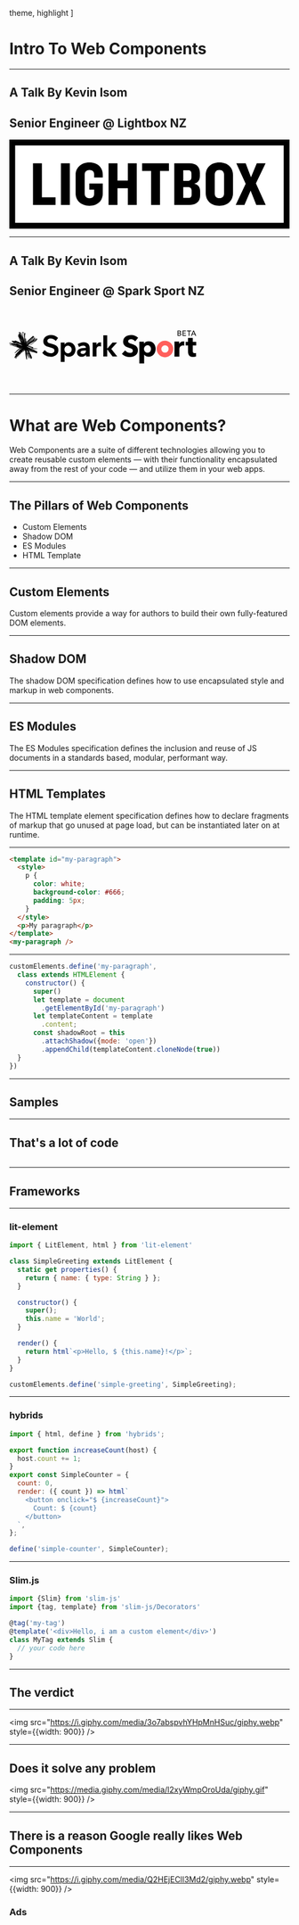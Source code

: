 


  theme,
  highlight
]

<Head>
  <title>Intro To Web Components</title>
</Head>

# Intro To Web Components

---

## A Talk By Kevin Isom
## Senior Engineer @ Lightbox NZ
<svg viewBox="0 0 1029 327" xmlns="http://www.w3.org/2000/svg">
  <g stroke="none" strokeWidth="1" fill="none" fillRule="evenodd">
    <rect
      id="Rectangle-path"
      stroke="#000000"
      fill="#FFFFFF"
      x="11"
      y="10"
      width="1006"
      height="306"
    />
    <path
      d="M0,0 L0,326.034 L1028.463,326.034 L1028.463,0 L0,0 L0,0 Z M1007.18,304.753 L21.282,304.753 L21.282,21.285 L1007.179,21.285 L1007.179,304.753 L1007.18,304.753 Z M86.768,239.265 L86.768,86.771 L119.511,86.771 L119.511,211.102 L169.657,211.102 L169.657,239.266 L86.768,239.266 L86.768,239.265 Z M189.302,239.265 L189.302,86.771 L222.045,86.771 L222.045,239.266 L189.302,239.266 L189.302,239.265 Z M342.931,138.632 L342.931,127.91 C342.931,104.099 326.444,83.721 293.931,83.721 C261.417,83.721 243.328,105.243 243.328,127.91 L243.328,198.124 C243.328,220.792 261.417,242.313 293.931,242.313 C326.444,242.313 342.931,221.934 342.931,198.124 L342.931,160.841 L293.474,160.841 L293.474,183.28 L311.332,183.28 L311.332,199.042 C311.332,207.513 306.295,214.839 294.158,214.839 C282.252,214.839 276.528,207.054 276.528,198.581 L276.528,127.451 C276.528,118.98 282.253,111.194 294.158,111.194 C306.295,111.194 311.332,118.521 311.332,126.992 L311.332,138.632 L342.931,138.632 L342.931,138.632 Z M434.965,239.265 L434.965,178.128 L396.958,178.128 L396.958,239.265 L364.213,239.265 L364.213,86.771 L396.958,86.771 L396.958,149.963 L434.965,149.963 L434.965,86.771 L467.71,86.771 L467.71,239.266 L434.965,239.266 L434.965,239.265 Z M553.067,114.704 L553.067,239.266 L520.327,239.266 L520.327,114.704 L487.354,114.704 L487.354,86.771 L585.81,86.771 L585.81,114.704 L553.067,114.704 L553.067,114.704 Z M662.014,239.265 L605.458,239.265 L605.458,86.771 L661.328,86.771 C686.056,86.771 699.565,100.05 699.565,121.804 L699.565,132.795 C699.565,147.217 693.839,158.44 678.268,161.187 C694.526,164.619 700.48,175.383 700.48,189.578 L700.48,204.232 C700.482,226.212 686.742,239.265 662.014,239.265 L662.014,239.265 Z M668.424,124.777 C668.424,117.223 665.219,112.416 656.748,112.416 L638.43,112.416 L638.43,151.339 L655.373,151.339 C663.848,151.339 668.425,146.989 668.425,138.061 L668.424,124.777 L668.424,124.777 Z M669.114,187.517 C669.114,178.585 664.534,174.005 656.06,174.005 L638.43,174.005 L638.43,213.618 L657.433,213.618 C665.905,213.618 669.114,209.038 669.114,201.483 L669.114,187.514 L669.115,187.514 L669.115,187.517 L669.114,187.517 Z M770.995,242.314 C739.626,242.314 720.849,222.853 720.849,195.605 L720.849,130.2 C720.849,103.184 739.625,83.722 770.995,83.722 C802.592,83.722 821.141,103.184 821.141,130.2 L821.141,195.605 C821.14,222.853 802.591,242.314 770.995,242.314 L770.995,242.314 Z M788.168,128.369 C788.168,118.064 781.985,111.195 770.994,111.195 C760.23,111.195 754.048,118.064 754.048,128.369 L754.048,197.439 C754.048,207.74 760.232,214.609 770.994,214.609 C781.985,214.609 788.168,207.74 788.168,197.439 L788.168,128.369 L788.168,128.369 Z M906.521,239.265 L885.689,186.829 L863.017,239.265 L830.962,239.265 L867.597,161.871 L833.25,86.77 L867.597,86.77 L887.059,137.829 L908.353,86.77 L940.639,86.77 L905.15,160.041 L941.093,239.265 L906.521,239.265 L906.521,239.265 Z"
      id="Shape"
      fill="#000000"
    />
  </g>
</svg>

---

## A Talk By Kevin Isom
## Senior Engineer @ Spark Sport NZ

<svg viewBox="0 0 345.97 60.73" width="24em" height="10em">
    <defs>
      <style>{'.logo_svg__cls-3{fill:#000}'}</style>
      <style>{'.logo_svg__cls-4{display:none;}'}</style>
      <clipPath id="logo_svg__clip-path" transform="translate(-32.8 -23.99)">
        <path fill="none" d="M0 0h410.02v110.5H0z" />
      </clipPath>
    </defs>
    <g id="logo_svg__Layer_2" data-name="Layer 2">
      <g id="logo_svg__Layer_1-2" data-name="Layer 1">
        <g clipPath="url(#logo_svg__clip-path)">
          <path
            className="logo_svg__cls-3"
            d="M33.830000000000005 50.54v.05h.08l2.44.7h.08l-2.62-.79m50.63 6.78A99.66 99.66 0 0 0 72.63 57l-.63-.29c-1.55-.72-3.1-1.44-4.63-2.17l.78-.71c2.28.84 5.85 2.07 8.18 2.87.17 0 .52-.26.65-.72s.08-.9-.07-1l-7.26-2.54c1.06-.94 2.16-1.83 3.24-2.74s2.14-1.83 3.24-2.73l1.64-1.34c1.11-.89 2.21-1.77 3.38-2.59.3-.21.59-.41.9-.6s.39-.25.58-.35l.4-.17h.06c0-.09.06-.22 0-.28s-.13 0-.2 0c-.29.16-.59.31-.88.45l-.17.07h-.06l-1.26.63c-.39.2-.79.39-1.18.6l-1.11.61c-1.55.82-3.1 1.63-4.61 2.49a3.92 3.92 0 0 1 .52-.39l.59-.32c1.18-.66 2.33-1.3 3.53-1.94l2.39-1.25c.69-.35 1.41-.73 2.14-1.05a.61.61 0 0 1 .35-.11h.07c.06 0 .09 0 .11.08a.55.55 0 0 1 0 .39l-.09.07a.53.53 0 0 1-.1.06l-.58.35c-.38.24-.75.49-1.11.74-.12.09-.24.18-.37.26-.72.52-1.42 1.05-2.1 1.6-.48.38-1 .76-1.41 1.16l-.29.24-3 2.58c-.67.57-1.32 1.15-2 1.72 1.59-1.34 3.21-2.67 4.84-4-1.31 1.1-2.62 2.22-3.91 3.34.16-.12.33-.27.49-.37-.5.51-1 1-1.58 1.47s-.81.73-1.2 1.1c-.11.11-.24.22-.34.33s0 .05 0 .06a5 5 0 0 0 .42-.36l2.11-1.75 1.7-1.45.86-.71.08-.07c.53-.45 1.07-.89 1.61-1.33.86-.71 1.75-1.41 2.63-2.1l1.35-1c.15-.11.3-.22.46-.32a14.26 14.26 0 0 1 1.46-.9 1.12 1.12 0 0 0 .45-.34.86.86 0 0 0 .14-.62.59.59 0 0 0-.31-.47.72.72 0 0 1 .22.29.81.81 0 0 1 .07.43.73.73 0 0 1-.07.19.65.65 0 0 1-.21.3l-.15.11-.34.17c-.34.17-.66.37-1 .56s-.41.28-.63.4a9.33 9.33 0 0 1 1.48-1l.4-.23a.74.74 0 0 0 .3-.33.72.72 0 0 0 0-.52.69.69 0 0 0-.32-.31c.21-.1.42-.22.61-.33a1.81 1.81 0 0 0 .41-.3 1.42 1.42 0 0 0 .12-.13 1.28 1.28 0 0 0 .16-.28 1 1 0 0 0 .09-.34.9.9 0 0 0-.07-.37.85.85 0 0 0-.16-.28 1 1 0 0 0-.44-.42 1.05 1.05 0 0 0-.4 0 14.2 14.2 0 0 0-3.1.84c.19 0 .45-.16.64-.2-.66.24-1.31.5-1.93.77a8.61 8.61 0 0 0-1 .59q.45-.37.87-.78a9.28 9.28 0 0 0 .76-.9c.11-.15.23-.31.34-.48a1.56 1.56 0 0 0 .26-.57.93.93 0 0 0 0-.37.54.54 0 0 0-.16-.26 1.54 1.54 0 0 0-.23-.18.51.51 0 0 0-.29-.13h-.18a1.61 1.61 0 0 0-.71.32l-.24.18c-.66.48-1.24 1-1.84 1.5-.9.77-1.78 1.55-2.67 2.32l-2.62 2.24-.12.1-3.56 3.11c-.89.77-1.77 1.56-2.66 2.34l1.93-1.87.49-.46c.16-.15.31-.32.48-.47s.31-.32.48-.47l.46-.47 3.81-3.79c1.6-1.58 3.19-3.15 4.74-4.71.24-.25.47-.49.69-.74a1.78 1.78 0 0 0 .22-.26 1.17 1.17 0 0 0 .19-.65 1.61 1.61 0 0 0 0-.22.68.68 0 0 0-.23-.41l-.1-.09a.7.7 0 0 0-.33-.13 1.25 1.25 0 0 0-.43 0 2.37 2.37 0 0 0-.64.31l-.36.24c.08-.08.2-.18.3-.26A.6.6 0 0 0 77 34a.61.61 0 0 0-.84.06l-.16.17c-.43.45-.8.87-1.24 1.31-.12.13-.23.25-.36.37l-1.16 1-.78.68-.78.68-1.16 1c-.13.11-.26.22-.38.34l1-.7-1.8 1.49c-.58.49-1.14 1-1.72 1.5-1.13 1-2.25 2-3.36 3a.08.08 0 0 1-.06 0v-2.28c0-.06-.2-.19-.45-.19h-.2c0-1.12 0-2.24.08-3.35 0-.24-.3-.44-.67-.44H62.66a.2.2 0 0 0-.08 0H62.43v.06a.21.21 0 0 0 0 .06v.07a.22.22 0 0 1 0 .08V40a.15.15 0 0 0 0 .07v1a.25.25 0 0 1 0 .08v.79a.19.19 0 0 1 0 .08v.55a.28.28 0 0 1 0 .09v.72a.22.22 0 0 1 0 .08v.35a.19.19 0 0 1 0 .08v.59a.17.17 0 0 1 0 .07v.16a.17.17 0 0 1 0 .07v.13c-.08-.16-.16-.31-.22-.46a.45.45 0 0 1-.07-.18v-.93c0-.31 0-.62-.05-.93 0-.62-.08-1.24-.1-1.86-.09-1.7-.21-3.4-.27-5.11v-.24a1.8 1.8 0 0 1 0-.22c.19-1.72.57-5.18.57-5.26 0-.69-.33-1.25-.79-1.26s-.84.52-.87 1.2c0 .14.14 2.55.2 3.8a1.46 1.46 0 0 1 0 .29c0 .19 0 .37-.07.56-.13-.93-.28-1.86-.45-2.78s-.35-1.78-.54-2.67a4.91 4.91 0 0 0-.52-1.33 1.71 1.71 0 0 0-1.07-.9 1.23 1.23 0 0 0-1 .24 1.85 1.85 0 0 0-.6 1 4.19 4.19 0 0 0 .08 1.41c.16 1.1.25 2.21.4 3.31.08.62.15 1.24.22 1.86-.15-.31-.29-.62-.43-.92-1-2.19-2-4.36-3-6.54.44 1 .9 2 1.32 2.95-.44-.94-.89-1.94-1.36-2.94-.3.15-.57.25-.86.39 1.22 2.83 2.48 5.64 3.69 8.46.38.88.76 1.78 1.13 2.66a.56.56 0 0 1 .07.18c-1-2.09-1.93-4.18-2.91-6.26.7 1.55 1.4 3.13 2.08 4.69a.94.94 0 0 1 .06.15l-2.71-5.68v-.05c0-.05-.12.06-.18.07-.57-1.39-1.68-4.05-1.74-4.16a1.14 1.14 0 0 0-1.3-.78c-.5.18-.59.81-.51 1.26A5.84 5.84 0 0 0 51 29c.13.35.27.7.4 1.06a2.49 2.49 0 0 1 .11.29 2.49 2.49 0 0 0 .11.29c-.26-.34-.6-.51-.86-.41s-.44.66-.28 1.24c-.24-.33-.56-.49-.8-.4s-.43.74-.19 1.34l.07.16.75 1.91c-.19-.33-.38-.68-.58-1a.86.86 0 0 0-.14-.18.45.45 0 0 0-.49-.07.43.43 0 0 0-.25.39.71.71 0 0 0 .06.26c0 .08.07.15.1.23.37.93.76 1.79 1.15 2.72.76 1.82 1.54 3.6 2.33 5.4.49 1.13 1 2.25 1.49 3.36a2 2 0 0 1 .09.22c-.57-1.23-1.14-2.47-1.72-3.69.72 1.65 1.43 3.33 2.16 5a.94.94 0 0 1 .06.15 1.6 1.6 0 0 1-.31-.1L54 47l-2.33-1.16c-.54-.29-7.14-3.12-7.41-3.21h-.1a.62.62 0 0 0-.94.63l-.87-.26-.83-.3c-.14 0-.33.11-.42.37a.64.64 0 0 0 0 .4 9.73 9.73 0 0 1-1-.28 4.88 4.88 0 0 0-.54-.18 4.74 4.74 0 0 0-.57-.15 2 2 0 0 0-.65-.05.91.91 0 0 0-.62.27.73.73 0 0 0-.13.67 2.12 2.12 0 0 0 .31.62l.13.17.15.14.18.17a1.84 1.84 0 0 0 .22.17l.24.15.29.16a3.13 3.13 0 0 0 .32.15l.36.14.41.14h.1l-.44-.08c-.11.36-.26.9-.27.91s6.33 2.7 9.53 4c-1.86-.61-3.77-1.18-5.64-1.78l-1.89-.59a25.63 25.63 0 0 0-4-.93c-.38-.05-.76-.07-1.13-.1-.19 0-.37 0-.56-.06l-.55-.07h-.26l-.28-.06c-.38-.12-.79-.26-1.18-.37l-.2-.06c-.25-.05-.51.19-.58.54a.58.58 0 0 0 .32.72h.09l1.71.21a2.85 2.85 0 0 1 .39.11l1.17.36c-.07.17-.11.37-.17.55s-.09.28-.13.41 0 .06 0 .09c.43.11.85.25 1.28.37l9 2.68c-.08.26-.16.52-.25.78l-2.78-1-1.48-.46c-1-.32-1.94-.68-2.87-1 0 0-.09 0 0 0l.17.07c.81.29 1.6.56 2.41.86.4.14.81.28 1.19.44a.44.44 0 0 1 .15.08c-.39-.1-.77-.21-1.15-.33-.75-.23-1.49-.47-2.24-.69L38.53 51l-1.23-.43-1-.36-2-.68-.13-.06c-.2-.06-.44.12-.52.41a.49.49 0 0 0 .2.62h.24c1.55.41 3.1.87 4.62 1.3l.48.14 2.3.82-1.14-.29 1.47.4c.24.06.47.16.7.24l.69.24c.93.33 1.86.64 2.79 1s1.85.66 2.78 1 1.85.64 2.79.95a85.44 85.44 0 0 0-6.68 6.5c-.38.44-.77.89-1.12 1.35a.47.47 0 0 1-.12.15l-.31.25a4.72 4.72 0 0 0-.6.5c-.09.13 0 .42.31.6s.56.23.67.1a4.68 4.68 0 0 1 .44-.71.7.7 0 0 1 .13-.17l.16-.13c.1-.09.22-.17.33-.26 3-2.4 6-4.81 9-7.23.05 0 .14-.12.17-.12h.1l.3.1c-.7.78-1.43 1.54-2.13 2.33-.18.19-.36.38-.53.58l-1.06 1.17a6 6 0 0 0-.51.62s.09-.08.13-.1c-1.26 1.36-3.89 4-3.89 4l.2.19-1.85 1.72c.07.06.12.12.18.18l-.75.64-.11.09c-.14.12 0 .47.23.78a.93.93 0 0 0 .64.39c-.41.42-.94.88-1.35 1.31l-.19.19a1 1 0 0 0-.13.83.78.78 0 0 0 .13.23l-1 .86-.08.08c-.09.12-.06.32.11.54s.42.34.55.24a.49.49 0 0 0 .09.35c.11.17.27.26.39.22a.06.06 0 0 0 .05 0v-.05L47 71.78c.39-.32.78-.64 1.19-.94-.38.52-.73 1-1.09 1.54a1.27 1.27 0 0 1-.11.13l-.49.48-1 .94-.81.79-.15.15a.67.67 0 0 0 0 .95h.56v-.29L46 75a.18.18 0 0 1 0-.07.35.35 0 0 1 .05-.08v-.07l.06-.08.06-.08.05-.08.06-.08.06-.08.06-.08.06-.09.06-.08.06-.08.06-.09.06-.08.06-.08v-.08s0-.06.06-.08l.06-.08a.35.35 0 0 0 0-.08l.06-.07a.35.35 0 0 1 0-.08l.05-.07v-.14l.05-.07v-.06a3.42 3.42 0 0 1 .4-.52c.16-.14.31-.3.46-.45.46-.46.94-.9 1.4-1.36l1.39-1.36.47-.45c.3-.31.63-.6.93-.91.15-.15.32-.29.47-.45l.93-.9c.47-.44.93-.91 1.41-1.34l.23-.23.7-.68.46-.45a1.64 1.64 0 0 1 .26-.2c.5-.42 1-.84 1.51-1.24L60.27 61Q54 67.46 47.86 73.92q1.75-1.71 3.46-3.43l2.15-2.16 1.29-1.31c.57-.57 1.13-1.16 1.7-1.74 1.15-1.15 2.28-2.32 3.42-3.47l1.65-1.64.08-.07c0 .1.09.15.12.24a2 2 0 0 1 0 .26l.12.64c.22 1.88.53 4.6.56 4.82.1.73.21 1.46.32 2.2.24 1.67 1.43 8.37 1.64 8.83a.75.75 0 0 0 .57.47.61.61 0 0 0 .59-.5 6.87 6.87 0 0 0-.08-1v-2.53-.77c0-.47 0-.94-.08-1.41-.07-.94-.21-1.86-.34-2.8 0-.23-.16-1.73-.17-1.95l4.44 8.71c.07.1.32.09.58 0s.45-.31.4-.43c-1.2-2.88-2.37-5.88-3.57-8.76.78 1 1.56 2.09 2.34 3.15l.15.19c0 .08.06.16.1.25.46 1.13 1 2.25 1.49 3.3a34.34 34.34 0 0 1-1.69-3.44c.32.81.63 1.62 1 2.41a18.64 18.64 0 0 0 1.17 2.22 9.06 9.06 0 0 0 .7 1 4.77 4.77 0 0 0 .62.65 1.17 1.17 0 0 0 1 .25.87.87 0 0 0 .49-.36 1 1 0 0 0 .17-.65 2.24 2.24 0 0 0-.15-.7l.7-.33h.1c-.47-1-1-2-1.42-3s-1-2-1.42-3-.94-2-1.41-3-1-2-1.44-3c.18.07.38.12.55.19 2.04 4.43 4.14 8.75 6.29 12.99-2-4.26-4-8.52-6-12.77 2.25.74 4.51 1.47 6.76 2.19-1.14-.42-2.28-.81-3.43-1.21L70 62.24c-.12-.27-.26-.54-.37-.8 1 .33 2 .65 3.07 1l.44.14c1.48.44 3 .9 4.45 1.31.3.07.58.18.88.27.58.18 1.16.38 1.73.57s1.15.39 1.72.6c.42.15.85.3 1.26.48l.3.16h.08c.31 0 .7-.54.92-1.26s.17-1.55-.14-1.65h-.19c.07-.34 0-.62-.17-.68L76.76 60l-1-.31-4-1.25h.44l2.69.86c1 .3 1.9.58 2.84.89l2.74.88a.14.14 0 0 0 .07 0 .48.48 0 0 0 .2-.28.54.54 0 0 0 0-.36h-.05l-.78-.27-2.67-.91-1.77-.61-.63-.21c5.84-.2 12.07-.66 9.68-1.06M45.93 54c-.34-.08-.67-.21-1-.31.08 0 .17.05.26.07l.54.16A2 2 0 0 1 46 54h-.07m15.12-12.51v-.43c0-.14.06-.4.07-.59.08.52.15 1.05.24 1.56 0 .15.05.34.06.52-.13-.26-.25-.53-.38-.8a.34.34 0 0 1 0-.11.44.44 0 0 1 0-.15m-.17 1.32v-.35c.17.34.34.7.51 1.06a.55.55 0 0 1 .08.15 1 1 0 0 1 0 .18v.53L60.91 43a.32.32 0 0 1 0-.2m-.23-5.46c0 .3-.07.62-.11.93s-.09.89-.13 1.32c.1-.78.19-1.56.3-2.33a1.68 1.68 0 0 1 0 .5c-.07.87-.18 1.75-.26 2.6l-.13-.25a.32.32 0 0 1 0-.09.68.68 0 0 1 0-.19c.12-1 .24-2 .35-2.93a1.08 1.08 0 0 1 0 .44M59 38.8c0-.21-.06-.42-.08-.63.41.84.8 1.69 1.21 2.52v.42c-.37-.76-.72-1.54-1.08-2.31m1 3v.23c-.25-.55-.49-1.11-.74-1.68a1.17 1.17 0 0 0 0-.11v-.26c.29.6.56 1.22.85 1.82m-1.4-3c.11.22.2.45.31.66s0 .12 0 .19c-.11-.23-.21-.48-.32-.71v-.14m.14-1c0 .19 0 .37.06.56-.12-.23-.22-.47-.34-.71l-.06-.55c.12.23.22.47.34.7m-.46-1.66v-.53l.35.78v.43c-.12-.22-.23-.45-.35-.68m.45.58c.25.56.51 1.12.74 1.71a2 2 0 0 1-.16-.29c-.14-.26-.28-.54-.42-.82a.7.7 0 0 1-.09-.17.62.62 0 0 1 0-.2 1.52 1.52 0 0 1 0-.21M60 42c.06.1.1.21.16.32s0 .17 0 .27l-.16-.36v-.25m.12-.58a.59.59 0 0 0 0-.08 1.77 1.77 0 0 1 0-.21v-.22c0 .11.1.22.16.33s0 .28-.05.43a1.46 1.46 0 0 1-.13-.25m-7-13.91a.76.76 0 0 0 0-.11v-.07c0-.01 0 0 0 0a3.65 3.65 0 0 1 .14.35c.38.91.77 1.86 1.15 2.79-.43-1-.86-2-1.3-3m1.4 1.78L54 28.14l-.43-.95a.21.21 0 0 0 0-.07v-.07a.39.39 0 0 1 .06.13c.45 1 .92 2 1.37 2.94l2 4.13c.13.29.27.6.42.9a.67.67 0 0 1 .06.12.49.49 0 0 1 0 .12v.37c-1-2.14-2-4.32-3-6.49m3.09 1.36a.51.51 0 0 1 0 .22 4.07 4.07 0 0 0-.05-.49c-.08-.67-.15-1.32-.22-2a1.08 1.08 0 0 1 .12-.68.65.65 0 0 1 .5-.3c.35 0 .64.45.76.73s.14.36.19.54.1.37.16.55c.23.76.41 1.54.57 2.33s.32 1.63.46 2.46.23 1.43.35 2.19c0 .1 0 .22.05.32a2.11 2.11 0 0 1 0 .21c-.11 1-.26 2.12-.38 3.14l-1.44-3.06c0-.07-.07-.14-.09-.2a3.07 3.07 0 0 1 0-.34l-.3-2.33c-.13-.93-.24-1.82-.36-2.75 0 .21 0 .42.07.63.18 1.49.33 3 .5 4.49l-.31-.66a.73.73 0 0 0-.05-.09.76.76 0 0 1 0-.16c-.09-.75-.16-1.54-.24-2.29s-.18-1.64-.24-2.45m-2.16 6c.05.09.11.25.15.33.81 2 1.61 3.91 2.43 5.87.11.25.22.52.33.79v.1a1.79 1.79 0 0 1 0 .24c-1-2.45-2-4.84-3-7.26v-.06M56.85 56c.1-.09.19-.2.28-.29l.22.07-.34.33-.21-.07s0-.06.08-.09m-.2 0a2.34 2.34 0 0 1 .32-.25l-.3.32M55.5 36.6v-.07.08m.5 5.47c.33.7.58 1.43.89 2.16-.16-.34-.35-.67-.51-1s-.3-.71-.45-1.08c-.3-.71-.6-1.44-.89-2.15.33.69.63 1.39 1 2.09m-.81.63c.18.37.33.75.49 1.12s.33.75.49 1.13c-.6-1-1.18-2-1.76-3.07l-.29-.52a3.76 3.76 0 0 1-.25-.54c-.63-1.51-1.26-3-1.88-4.57v.05l1 2.08c.36.72.7 1.45 1.06 2.16s.7 1.44 1.06 2.16m-3.49-14.84c.22.53.43 1.07.65 1.6a1.07 1.07 0 0 0 .1.22c-.21-.63-.44-1.24-.67-1.85.6 1.33 1.18 2.69 1.76 4a1.69 1.69 0 0 0-.27.12c-.23-.52-.44-1-.66-1.53-.07-.17-.13-.35-.2-.52-.14-.34-.3-.66-.45-1a3 3 0 0 1-.31-1.07zm-.23.09c.53 1.28 1.08 2.56 1.62 3.84a2.07 2.07 0 0 1 .08.2 1.21 1.21 0 0 1-.07-.2c-.52-1.29-1.07-2.57-1.6-3.85m-1 7.79a.33.33 0 0 1 .06.1 7.73 7.73 0 0 1 .39.76c.13.31.26.62.38.94-.29-.58-.55-1.2-.83-1.8m.52 1l1 2a3.41 3.41 0 0 1 .17.33c1.12 2.69 2.24 5.42 3.46 8 .1.21.21.41.3.64a.25.25 0 0 0-.09 0c-1.69-3.59-3.31-7.25-4.9-10.94m.89 12.12a5.62 5.62 0 0 1 .56.25l3.31 1.51-1 .61-.33-.15c-.37-.19-.78-.36-1.17-.53l-.79-.34c-.79-.35-1.57-.72-2.3-1.12a1 1 0 0 1-.53-.07 9.59 9.59 0 0 1-1.29-.61l-.11-.06-1.14-.59a2.57 2.57 0 0 0-.45-.2c1.57.32 3.1.68 4.59 1.09.2.06.39.14.59.22m3.57 3.36a2.86 2.86 0 0 1-.41-.15l-.33-.13h.07a5.11 5.11 0 0 1 .67.31m-7.35-6a.47.47 0 0 1 .15.06h.16l.1.08.29.25c-.31-.13-.64-.29-1-.42a2.46 2.46 0 0 1 .26 0m-2.9-.4l.79.36c.79.35 1.57.73 2.36 1.08-1.3-.27-2.63-.51-4-.76a1.83 1.83 0 0 1-.25-.06.34.34 0 0 1-.11-.07l2.77.22s-1.47-.7-3.17-1.39l.38.11a3.22 3.22 0 0 1 .44.14l.77.37m-3-2.25l2.12.75-.13-.17-.92-.21a1.47 1.47 0 0 0-.27-.06c-.12 0-.24 0-.35-.06s-.18-.09-.28-.13l-.14-.06-.41-.19a.74.74 0 0 1-.28-.14 3.36 3.36 0 0 1 .74.22m4.49 5.2l.72.4-1.45-.62c-1.45-.63-2.92-1.25-4.39-1.86a.86.86 0 0 1 .28 0l1 .21a3.7 3.7 0 0 0 .54.24 1.75 1.75 0 0 0 .46 0 1.4 1.4 0 0 1 .42 0l1.13.77h.12l2.44 1 2.69 1.23c-1.35-.55-2.73-1.08-4.07-1.65a.22.22 0 0 0 .09.07m1.66 4.41l.29.08.88.26-.58-.15-.56-.19m.61.21l4.5 1.3-.22.19c-1.42-.51-2.85-1-4.26-1.51m1.52 2.17c.52.14 1 .29 1.55.42a.18.18 0 0 1-.09.08l-1.46-.5m2.6 1.44l-5.28 4.27c.58-.56 1.15-1.14 1.76-1.68l.28-.29a3.83 3.83 0 0 0 .24-.28c.37-.39.77-.76 1.15-1.14s.58-.56.87-.84l.3-.27.64.22m.33-.27l-.67-.23c0-.05.08-.07.1-.12l.75.21a1.24 1.24 0 0 1-.18.14m-.47-3.66c-2-.63-4-1.25-6-1.89 2.65.81 5.33 1.6 7.95 2.44h-.11l-.37-.12-1.5-.46m1 2.26l.06-.06.19-.17.89.25-.34.27-.81-.28m.38 1.73l.23-.19.31.09a1.29 1.29 0 0 1-.19.21l-.35-.11M43.87 72.9l1.64-1.39c1.85-1.59 3.7-3.22 5.55-4.82-.14.22-.31.45-.46.67 0 0 0 .07-.07.1a1.5 1.5 0 0 1-.13.11c-.65.53-1.31 1.1-1.95 1.64l.29-.21c-.4.36-.82.71-1.24 1l-3.85 3a1 1 0 0 1 .22-.2m.83-.47L43 73.84a.44.44 0 0 0 0-.1l.06-.06a.91.91 0 0 1 .13-.08.87.87 0 0 0 .11-.09c.55-.45 1.14-.9 1.68-1.35l-.25.22m3.91-2.91c-.45.39-.92.77-1.38 1.15-.62.51-1.24 1-1.87 1.52l.22-.19c.24-.19.47-.37.7-.57l.91-.79c.3-.26.59-.53.91-.78l1-.73a4.09 4.09 0 0 1-.44.39m0-.08a.76.76 0 0 1 .09-.09l.66-.57c.23-.18.46-.36.68-.55 0 .06-.06.09-.11.13l-1.32 1.08m1.25.34c.08-.13.18-.26.28-.4a1 1 0 0 1 .09-.13.54.54 0 0 1 .12-.09l.8-.66c-.4.42-.86.85-1.29 1.28m1-7.64l-.11.11s0-.06.06-.07l.49-.51c.09-.11.2-.19.29-.29.36-.4.75-.78 1.13-1.18s.94-1 1.41-1.46l.28-.3c.09-.1.19-.19.29-.29s.28-.29.42-.44.08-.11.15-.14h.06c-.26.31-.54.61-.81.91.3-.29.58-.6.88-.88l.21.07c-.29.32-.61.61-.9.93l-.06.07v.07l-.12.11C53.2 59.91 52 61 50.79 62.09M56 55.45c-.08.1-.2.2-.28.3h-.09l.37-.35m0 1.67v.07l-.19.18-.2-.07.2-.21h.22m-.36-.04h.06a2.41 2.41 0 0 1-.21.24h-.07v-.06l.17-.18m-2.06 7.86l-.2.17-.61.52a1.21 1.21 0 0 1 .14-.2.21.21 0 0 1 0-.07.91.91 0 0 1 .16-.11l.47-.31M56 63.28c-1.22 1-2.45 1.94-3.67 2.9a1.64 1.64 0 0 1 .29-.35l1.21-1.06a3.28 3.28 0 0 1 .45-.37c.66-.43 1.31-.88 2-1.32l-.24.2m.4-9.28l-1-.3 1 .31m0-2.09h-.11c-.28-.09-.56-.18-.83-.29l.88-.4c.08.18.17.37.26.55a.41.41 0 0 1-.09.1s-.07.08-.11.08m0 10.24l.32-.27c.32-.26.65-.53 1-.78l-.22.2c.81-.67 1.63-1.38 2.45-2.07l.35.11c-1.3.95-2.61 1.89-3.9 2.84m4.54-3.42c-.11.11-.23.24-.36.35l-.34-.12.43-.37c.11 0 .2.07.31.09M60.81 44a.35.35 0 0 1-.05-.13.41.41 0 0 1 0-.15.86.86 0 0 1 0-.17c.28.58.55 1.17.83 1.75v.61c-.28-.62-.56-1.26-.84-1.91m3.07 18.31v.62c-.33-.63-.64-1.27-1-1.9l.13.15.83 1.13M63 59.23l.12.3a3.18 3.18 0 0 1-.26-.35H63M62.3 45c.1.19.18.39.28.58a1.21 1.21 0 0 0 0 .19c-.1-.2-.19-.42-.29-.63V45m.13 1.28c0-.06-.06-.11-.08-.17s0-.14 0-.21v-.55l.22.44a.41.41 0 0 1 .07.17 2.71 2.71 0 0 1 0 .29v.1c0 .02-.07.07-.11.1l-.08-.17m.1 14.29s0 .05.07.08l.07.09v.1l.12.3c-.11-.18-.19-.38-.29-.57m.82 3.82c-.07-.15-.24-.58-.43-1.12 0-.2-.07-.4-.11-.6.33.61.66 1.32 1 2l.14.28a1.48 1.48 0 0 1 0 .3v.39c-.27-.53-.52-1-.62-1.22m8.14 8.21l.32.43c.28.38.57.75.85 1.15a2.75 2.75 0 0 1 .37.62h-.06a10.89 10.89 0 0 1-.84-1 14.43 14.43 0 0 1-.75-1.26.76.76 0 0 1 .11.14m-3.84-15.52l1.44.38-1.39-.43m.73 2.33l-.6-.16c-.07-.17-.16-.32-.24-.48l.62.18.22.46m.08-3.09L67 56a1.92 1.92 0 0 1-.12-.25l.19.08 1.33.61m-1-2.38l-.38.34-1-.49c-.11-.25-.23-.49-.34-.74a1.16 1.16 0 0 1 .2-.18c.65.24 1.29.49 2 .72l-.38.35m-.88 1.8l-.43-.14a2.29 2.29 0 0 1 .23-.21h.05c0 .11.11.22.15.33m-.62-.51l-.15.15h-.06c-.06 0-.09-.21-.13-.33a3.49 3.49 0 0 0 .34.15m2.42-2.15l-2-.68s0-.05.07-.06c.66.23 1.3.48 2 .71l-.07.07m2.48.66c1.38.49 4 1.41 5.44 1.88l.14.05s.1 0 .12.06-.13 0-.19 0a.2.2 0 0 1-.09-.06c-1.41-.49-4-1.42-5.42-1.93m5 1.91h.16l.45.17s.07 0 .1.05l-2.91-1q-2.44-.87-4.92-1.72l.06-.07c1.93.7 5.14 1.82 7.06 2.52m4.4-12.45c-.11.1-.23.18-.35.27-.83.62-1.65 1.27-2.46 1.92-1.85 1.47-3.65 3-5.44 4.56l-2.6 2.25a.2.2 0 0 1-.09.06l-2-.69s.21-.18.31-.27l1.06-.93.71-.63.35-.31 1.9-1.49a2.45 2.45 0 0 1 .42-.25c2.64-1.56 5.43-3 8.2-4.45m1-1.34c-.92.51-1.87 1-2.81 1.46l-.39.22c-.8.41-1.6.84-2.38 1.28a.53.53 0 0 1 .15-.11 28.38 28.38 0 0 1 2.52-1.5l.71-.35.73-.34c.48-.23 1-.45 1.47-.67m1.85-3.06h.23a1.34 1.34 0 0 1 .49 0h.22a.55.55 0 0 1 .18.13 1.16 1.16 0 0 1 .28.34.54.54 0 0 1 .1.23 1.06 1.06 0 0 1 0 .31c-.11.55-.57.79-1 1l-.11.06-.11.06-.17.09a.32.32 0 0 0-.17 0 2.24 2.24 0 0 0 .27-.13 5 5 0 0 0 1-.68.74.74 0 0 0 .22-.56.86.86 0 0 0-.29-.59 1 1 0 0 0-.15-.14.84.84 0 0 0-.25-.09 2 2 0 0 0-.77 0 13.1 13.1 0 0 0-1.34.36c-.6.18-1.16.38-1.69.57a19.6 19.6 0 0 1 3.06-1m-4.67 3l.14-.1a.58.58 0 0 0-.1-.12 7.94 7.94 0 0 1 1.1-.62c.4-.18.82-.31 1.25-.47.63-.22 1.27-.43 2-.61a3.59 3.59 0 0 1 .47-.12h.23a3.57 3.57 0 0 1-.51.29c-.38.2-.76.39-1.16.57l-.62.25-.61.25c-.6.25-1.7.78-1.79.83q-.66.33-1.29.69l.54-.48.4-.36m-12.38 7.73l.46-.4 1.84-1.58.47-.39L70.27 46l3.61-3.25c.6-.54 1.2-1.08 1.81-1.61.9-.79 1.81-1.61 2.76-2.37a9.92 9.92 0 0 1 1-.73 8.42 8.42 0 0 1-2 2.21c-.16.13-.3.27-.45.4l-1.72 1.48h-.07c-.31.28-.65.55-1 .83-.61.53-1.24 1-1.84 1.56l-1.83 1.59-.91.79-1.82 1.58c-.91.82-1.81 1.58-2.81 2.36 0 0-.18 0-.21-.07l.09-.08 1.25-1.09m-.61 4.09l-.3-.13.16-.14.13.27m.61-5.5l-1.33 1.35a.06.06 0 0 1 0-.07c.93-.9 1.86-1.83 2.79-2.74-.45.46-.93 1-1.41 1.43M64.22 46a1.2 1.2 0 0 1 0-.19s.08-.08.13-.12.26-.24.39-.34L66.3 44l.52-.46.26-.23c.43-.37.88-.76 1.3-1.14-.67.74-1.38 1.47-2.07 2.21L64.75 46c-.17.19-.34.37-.52.55V46m0 2.46c0-.05.13-.15.19-.21.46-.47.91-1 1.36-1.45l.57-.63 1-1c.44-.49.9-1 1.35-1.45l.2-.2c.5-.56 1.07-1.06 1.6-1.59l.81-.8c.8-.79 1.63-1.57 2.45-2.35l.42-.38c.42-.37.83-.76 1.26-1.13l.87-.73q.45-.37.9-.72c-1.56 1.66-3.18 3.27-4.78 4.9l-1.21 1.22-.2.19-.09.11L65.18 48c-.2.2-.41.39-.61.6l-.15.15a.76.76 0 0 1-.11-.26m.41 11.4l.47.68-.46-.16v-.52m2.49 9.45c-.19-.35-.38-.72-.55-1.09s-.4-.77-.59-1.16l-1.18-2.3v-1.2c.81 1.92 1.6 3.86 2.39 5.8m1-2.89c-.26-.32-.51-.67-.76-1-.73-1-1.47-2-2.21-3a1.66 1.66 0 0 1-.15-.33l-.27-.67a.48.48 0 0 1-.05-.14 1.31 1.31 0 0 1 0-.28v-.29l.7.24 2.08 3c.23.84.44 1.68.68 2.5m-.2-6.7l.48.12s.12 0 .12.08l-.71-.28m3.1 10.47c-.54-.69-1.1-1.39-1.64-2.09a1.58 1.58 0 0 1-.12-.15 2 2 0 0 1-.07-.19c-.24-.62-.47-1.26-.68-1.91zm-1.51-8.11c-.18 0-.38-.13-.56-.2l-.39-.78.57.18c.13.27.25.54.38.8m14.17 1.48a.15.15 0 0 1 .12 0 .9.9 0 0 1 0 .33c0 .1 0 .22-.12.24a.64.64 0 0 1-.25 0c-1.17-.29-2.34-.63-3.49-.94l-2.79-.78c-2.48-.67-4.95-1.38-7.41-2.07l-.76-.21c-.06 0-.14 0-.15-.1l.91.25 2.76.74c1.23.33 2.46.64 3.7.95l3.69 1 .9.26c.46.13.92.24 1.39.36.16 0 .31.07.46.12l.87.29a.11.11 0 0 0 0-.12c0-.06-.08-.09-.15-.1a.4.4 0 0 0 .28-.1m-.35.07h-.06m-1.91-.58l.25.08 1.63.5a1.35 1.35 0 0 1-.28 0l-.19-.07c-.43-.16-.88-.29-1.33-.44l.35.13c-.12 0-.23-.06-.35-.09l-2.37-.74-2.71-.85 5 1.52m-9.32-2.82l.35.12c.57.2 1.18.41 1.77.6 1.92.6 3.85 1.18 5.75 1.8q-5.67-1.56-11.31-3.15s0-.07-.06-.11-.11-.22-.16-.34l1.47.43c.72.23 1.45.43 2.19.65m1.68-2.43a.42.42 0 0 0-.1-.26c2.72-.08 7.32-.19 8.25-.1s-4.9.27-8.15.36M113.73 49.32c6 1.81 9.93 4.64 9.93 10.84 0 7.42-6.89 12.28-14.15 12.28-6.3 0-12.23-2.62-15.75-7.15L98.29 60c3.42 4.06 7.16 5.87 11.38 5.87 3.47 0 6.57-1.65 6.57-4.86 0-2.56-1.39-3.84-4.65-4.8l-6.62-2c-5.55-1.66-9.29-4.43-9.29-10.41 0-6.36 5.71-11.7 13.56-11.7A18.84 18.84 0 0 1 123 37.62l-4.27 5.61a13.07 13.07 0 0 0-9.62-4.54c-3.52 0-5.92 1.87-5.92 4.54 0 2.24 1.55 3.42 4.27 4.22zM135.09 49.64h.1a9.1 9.1 0 0 1 7.8-4.11c6.89 0 12.34 5.55 12.34 13.45S149.88 72.44 143 72.44a9.1 9.1 0 0 1-7.8-4.11h-.1V82h-7.16V46.17h7.16zm6.46 16.45a7.12 7.12 0 0 0 0-14.21c-4 0-6.67 3.36-6.67 7.1s2.66 7.11 6.67 7.11M168.62 56.42l6-.48c0-2.62-1.82-4.22-5.4-4.22a14 14 0 0 0-7.42 2.62l-2.45-5.29a20.22 20.22 0 0 1 11.1-3.53c7.16 0 11.16 4.23 11.16 10.79V71.8h-6.88v-3.26h-.11c-.8 1.66-3.79 3.9-7.53 3.9-5 0-9-2.83-9-7.9s5.13-7.69 10.46-8.12m6 4.27l-4.81.43c-3.09.26-5 1.07-5 3.2 0 1.82 1.81 2.83 3.89 2.83 3.26 0 5.93-2.08 5.93-5.71zM194.15 58.77v13H187v-25.6h7.15v4.38h.11a7.33 7.33 0 0 1 6.57-4.81 8.35 8.35 0 0 1 1.71.16v7.37a8.3 8.3 0 0 0-2.78-.48c-3.31 0-5.61 2.35-5.61 6"
            transform="translate(-32.8 -23.99)"
          />
          <path
            className="logo_svg__cls-3"
            d="M181.17 34.73v13.08h-7.16V8.83h7.16v24.62l9.93-11.27h8.33l-10.68 11.75 11 13.88h-8.6l-9.98-13.08z"
          />
          <path
            className="logo_svg__cls-3"
            d="M303.64 58a17.18 17.18 0 0 1-.87 5.45 14.23 14.23 0 0 1-2.53 4.55 12.52 12.52 0 0 1-4.07 3.19 12 12 0 0 1-5.45 1.2 11.48 11.48 0 0 1-4.75-1 8.44 8.44 0 0 1-3.49-2.76h-.1v16.09h-8.95V44.47h8.51v3.33h.16a11 11 0 0 1 3.47-2.86 10.5 10.5 0 0 1 5.2-1.23 12.16 12.16 0 0 1 5.35 1.15 12 12 0 0 1 4.06 3.14 13.8 13.8 0 0 1 2.56 4.55 16.45 16.45 0 0 1 .9 5.45zM295 58a8 8 0 0 0-.41-2.57 6.66 6.66 0 0 0-1.2-2.21 6.41 6.41 0 0 0-7.5-1.55 6.62 6.62 0 0 0-2 1.58 7.38 7.38 0 0 0-1.31 2.24 7.35 7.35 0 0 0 0 5.12 7.38 7.38 0 0 0 1.31 2.24 6.62 6.62 0 0 0 2 1.58 6 6 0 0 0 2.73.6 6.12 6.12 0 0 0 2.78-.6 5.89 5.89 0 0 0 2-1.58 6.91 6.91 0 0 0 1.2-2.26A8.29 8.29 0 0 0 295 58zM372.37 51.5v10.39a4.58 4.58 0 0 0 .74 2.87 3.15 3.15 0 0 0 2.65 1 9.85 9.85 0 0 0 1.39-.11 4.35 4.35 0 0 0 1.23-.33l.11 6.57a14.22 14.22 0 0 1-2.35.57 16.11 16.11 0 0 1-2.84.25 13.31 13.31 0 0 1-4.6-.69 7.05 7.05 0 0 1-3-2 7.61 7.61 0 0 1-1.59-3.02 14.7 14.7 0 0 1-.49-4V51.5h-4.38v-6.73h4.32v-7.16h8.81v7.16h6.4v6.73zM355.88 44h-1.08a8.5 8.5 0 0 0-7.47 4.44h-.11v-4h-8.75V72h9.08V57.81a6.84 6.84 0 0 1 .33-1.93 6 6 0 0 1 1.12-2.05 6.46 6.46 0 0 1 2-1.6 6.55 6.55 0 0 1 3.08-.66 10.84 10.84 0 0 1 1.13.06 9 9 0 0 1 1.39.28v-7.79c-.24-.04-.46-.12-.72-.12zM266.81 52a15.73 15.73 0 0 0-3.9-2.1c-1.42-.53-2.8-1-4.11-1.45-.92-.29-1.74-.57-2.47-.85a10.42 10.42 0 0 1-1.89-.9 3.73 3.73 0 0 1-1.21-1.15 3.07 3.07 0 0 1-.41-1.64 3.22 3.22 0 0 1 .52-1.89 4.34 4.34 0 0 1 1.29-1.2 4.9 4.9 0 0 1 1.73-.63 11.13 11.13 0 0 1 1.89-.16 9 9 0 0 1 3.76.9 8.58 8.58 0 0 1 3.16 2.43l.55.65 5.42-6.75-.1-.11a17.14 17.14 0 0 0-5.89-3.63 20.15 20.15 0 0 0-6.7-1.2A22.1 22.1 0 0 0 253 33a14.92 14.92 0 0 0-4.81 2.16 11.49 11.49 0 0 0-3.45 3.78 11 11 0 0 0-1.31 5.52 10.45 10.45 0 0 0 .85 4.45 9.62 9.62 0 0 0 2.28 3.09 12.26 12.26 0 0 0 3.17 2.11 34.27 34.27 0 0 0 3.64 1.42c1.27.4 2.41.77 3.42 1.12a12.07 12.07 0 0 1 2.51 1.15 5.49 5.49 0 0 1 1.56 1.39 3.14 3.14 0 0 1 .54 1.86 4.18 4.18 0 0 1-.43 2 3.64 3.64 0 0 1-1.18 1.31 5 5 0 0 1-1.72.71 9.06 9.06 0 0 1-2 .22 10.1 10.1 0 0 1-4.62-1.18 11.24 11.24 0 0 1-3.75-2.92l-.52-.66-6 6.4.43.49a17 17 0 0 0 6.39 4.11 23 23 0 0 0 8 1.45 20.05 20.05 0 0 0 5.52-.77 14.23 14.23 0 0 0 4.76-2.35 11.59 11.59 0 0 0 3.3-4 12.63 12.63 0 0 0 1.23-5.77 9.29 9.29 0 0 0-1.15-4.83 11.09 11.09 0 0 0-2.85-3.26z"
            transform="translate(-32.8 -23.99)"
          />
          <path
            d="M320.89 51.21a6.77 6.77 0 1 1-6.76 6.79 6.78 6.78 0 0 1 6.76-6.77m0-8.51A15.28 15.28 0 1 0 336.17 58a15.28 15.28 0 0 0-15.28-15.3z"
            transform="translate(-32.8 -23.99)"
            fill="#ff5f5c"
          />
        </g>
        <path
          className="logo_svg__cls-4"
          d="M344.21 24h3.34a5.06 5.06 0 0 1 1.09.12 2.87 2.87 0 0 1 1 .41 2.19 2.19 0 0 1 .7.75 2.3 2.3 0 0 1 .27 1.17 2 2 0 0 1-.47 1.35 2.39 2.39 0 0 1-1.24.75 3 3 0 0 1 .86.24 2.13 2.13 0 0 1 1.13 1.2 2.59 2.59 0 0 1 .15.91 2.5 2.5 0 0 1-.28 1.22 2.44 2.44 0 0 1-.76.88 3.66 3.66 0 0 1-1.15.51 5.94 5.94 0 0 1-1.42.17h-3.18zm1.36 4.09h1.76a2.86 2.86 0 0 0 .73-.09 1.63 1.63 0 0 0 .61-.28 1.3 1.3 0 0 0 .41-.46 1.42 1.42 0 0 0 .15-.68 1.18 1.18 0 0 0-.57-1.11 3.1 3.1 0 0 0-1.55-.34h-1.54zm0 4.44h1.69a5 5 0 0 0 .86-.07 2.49 2.49 0 0 0 .78-.27 1.62 1.62 0 0 0 .56-.51 1.49 1.49 0 0 0 .21-.82 1.37 1.37 0 0 0-.59-1.24 3.07 3.07 0 0 0-1.69-.38h-1.82zM354.8 32.47h5.06v1.2h-6.41V24h6.2v1.19h-4.85v2.9h4.57v1.16h-4.57zM366.2 33.67h-1.35v-8.49h-3.1V24h7.56v1.19h-3.11zM370.61 33.67h-1.5l4.2-9.68h1.23l4.15 9.68h-1.53l-1-2.38h-4.6zm1.45-3.57h3.63l-1.81-4.54z"
          transform="translate(-32.8 -23.99)"
        />
      </g>
    </g>
  </svg>

---
# What are Web Components?

Web Components are a suite of different technologies allowing you to create reusable custom elements — with their functionality encapsulated away from the rest of your code — and utilize them in your web apps.

---

## The Pillars of Web Components

* Custom Elements
* Shadow DOM
* ES Modules
* HTML Template

___

## Custom Elements

Custom elements provide a way for authors to build their own fully-featured DOM elements.

---

## Shadow DOM

The shadow DOM specification defines how to use encapsulated style and markup in web components.

---

## ES Modules

The ES Modules specification defines the inclusion and reuse of JS documents in a standards based, modular, performant way.

---

## HTML Templates

The HTML template element specification defines how to declare fragments of markup that go unused at page load, but can be instantiated later on at runtime.

---

```html
<template id="my-paragraph">
  <style>
    p {
      color: white;
      background-color: #666;
      padding: 5px;
    }
  </style>
  <p>My paragraph</p>
</template>
<my-paragraph />
```

---

```javascript
customElements.define('my-paragraph',
  class extends HTMLElement {
    constructor() {
      super()
      let template = document
        .getElementById('my-paragraph')
      let templateContent = template
        .content;
      const shadowRoot = this
        .attachShadow({mode: 'open'})
        .appendChild(templateContent.cloneNode(true))
  }
})
```

---

## Samples

---

## That's a lot of code
<img src="https://i.giphy.com/media/NaA840F7VJSHS/giphy.webp" onerror="this.onerror=null;this.src='https://i.giphy.com/NaA840F7VJSHS.gif';" alt="" />

---

## Frameworks

---

### lit-element

```javascript
import { LitElement, html } from 'lit-element'

class SimpleGreeting extends LitElement {
  static get properties() {
    return { name: { type: String } };
  }

  constructor() {
    super();
    this.name = 'World';
  }

  render() {
    return html`<p>Hello, $ {this.name}!</p>`;
  }
}

customElements.define('simple-greeting', SimpleGreeting);
```

---
### hybrids

```javascript
import { html, define } from 'hybrids';

export function increaseCount(host) {
  host.count += 1;
}
export const SimpleCounter = {
  count: 0,
  render: ({ count }) => html`
    <button onclick="$ {increaseCount}">
      Count: $ {count}
    </button>
  `,
};

define('simple-counter', SimpleCounter);
```

---

### Slim.js

```javascript
import {Slim} from 'slim-js'
import {tag, template} from 'slim-js/Decorators'

@tag('my-tag')
@template('<div>Hello, i am a custom element</div>')
class MyTag extends Slim {
  // your code here
}
````

---

## The verdict

---

<img src="https://i.giphy.com/media/3o7abspvhYHpMnHSuc/giphy.webp" style={{width: 900}} />

---

## Does it solve any problem

<img src="https://media.giphy.com/media/l2xyWmpOroUda/giphy.gif" style={{width: 900}} />


---

## There is a reason Google really likes Web Components

---

<img src="https://i.giphy.com/media/Q2HEjECll3Md2/giphy.webp" style={{width: 900}} />

### Ads